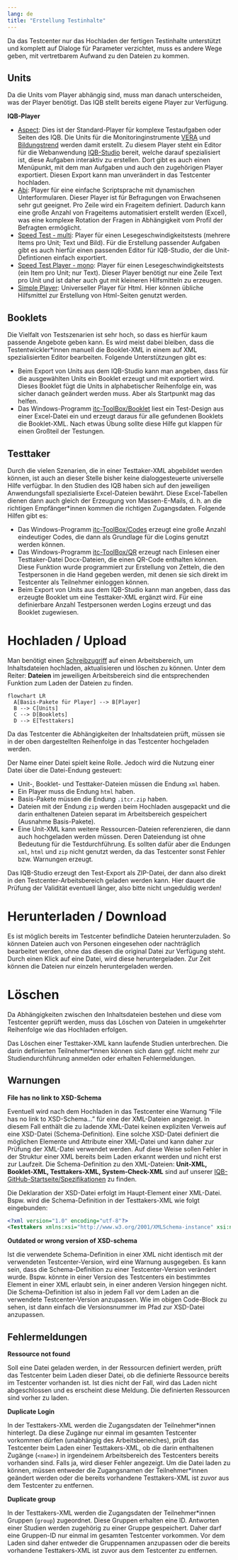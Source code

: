 ```yaml
---
lang: de
title: "Erstellung Testinhalte"
---
```


Da das Testcenter nur das Hochladen der fertigen Testinhalte unterstützt und komplett auf Dialoge für Parameter verzichtet, muss es andere Wege geben, mit vertretbarem Aufwand zu den Dateien zu kommen.

## Units

Da die Units vom Player abhängig sind, muss man danach unterscheiden, was der Player benötigt. Das IQB stellt bereits eigene Player zur Verfügung.

**IQB-Player**

* [Aspect](https://github.com/iqb-berlin/verona-modules-aspect/releases): Dies ist der Standard-Player für komplexe Testaufgaben oder Seiten des IQB. Die Units für die Monitoringinstrumente [VERA](https://www.iqb.hu-berlin.de/vera/ueberblick/) und [Bildungstrend](https://www.iqb.hu-berlin.de/bt/) werden damit erstellt. Zu diesem Player steht ein Editor für die Webanwendung [IQB-Studio](../../tasks/) bereit, welche darauf spezialisiert ist, diese Aufgaben interaktiv zu erstellen. Dort gibt es auch einen Menüpunkt, mit dem man Aufgaben und auch den zugehörigen Player exportiert. Diesen Export kann man unverändert in das Testcenter hochladen.
* [Abi](https://github.com/iqb-berlin/verona-player-abi/releases): Player für eine einfache Scriptsprache mit dynamischen Unterformularen. Dieser Player ist für Befragungen von Erwachsenen sehr gut geeignet. Pro Zeile wird ein Frageitem definiert. Dadurch kann eine große Anzahl von Frageitems automatisiert erstellt werden (Excel), was eine komplexe Rotation der Fragen in Abhängigkeit vom Profil der Befragten ermöglicht.
* [Speed Test - multi](https://github.com/iqb-berlin/verona-player-speedtest/releases): Player für einen Lesegeschwindigkeitstests (mehrere Items pro Unit; Text und Bild). Für die Erstellung passender Aufgaben gibt es auch hierfür einen passenden Editor für IQB-Studio, der die Unit-Defintionen einfach exportiert.
* [Speed Test Player - mono](https://github.com/iqb-berlin/verona-player-speedtest/releases): Player für einen Lesegeschwindigkeitstests (ein Item pro Unit; nur Text). Dieser Player benötigt nur eine Zeile Text pro Unit und ist daher auch gut mit kleineren Hilfsmitteln zu erzeugen.
* [Simple Player](https://github.com/iqb-berlin/verona-player-simple/releases): Universeller Player für Html. Hier können übliche Hilfsmittel zur Erstellung von Html-Seiten genutzt werden.

## Booklets

Die Vielfalt von Testszenarien ist sehr hoch, so dass es hierfür kaum passende Angebote geben kann. Es wird meist dabei bleiben, dass die Testentwickler\*innen manuell die Booklet-XML in einem auf XML spezialisierten Editor bearbeiten. Folgende Unterstützungen gibt es:

* Beim Export von Units aus dem IQB-Studio kann man angeben, dass für die ausgewählten Units ein Booklet erzeugt und mit exportiert wird. Dieses Booklet fügt die Units in alphabetischer Reihenfolge ein, was sicher danach geändert werden muss. Aber als Startpunkt mag das helfen.
* Das Windows-Programm [itc-ToolBox/Booklet](https://github.com/iqb-berlin/itc-toolbox/blob/master/docs/manual-booklet.md) liest ein Test-Design aus einer Excel-Datei ein und erzeugt daraus für alle gefundenen Booklets die Booklet-XML. Nach etwas Übung sollte diese Hilfe gut klappen für einen Großteil der Testungen.

## Testtaker

Durch die vielen Szenarien, die in einer Testtaker-XML abgebildet werden können, ist auch an dieser Stelle bisher keine dialoggesteuerte universelle Hilfe verfügbar. In den Studien des IQB haben sich auf den jeweiligen Anwendungsfall spezialisierte Excel-Dateien bewährt. Diese Excel-Tabellen dienen dann auch gleich der Erzeugung von Massen-E-Mails, d. h. an die richtigen Empfänger\*innen kommen die richtigen Zugangsdaten. Folgende Hilfen gibt es:

* Das Windows-Programm [itc-ToolBox/Codes](https://github.com/iqb-berlin/itc-toolbox/blob/master/docs/manual-codes.md) erzeugt eine große Anzahl eindeutiger Codes, die dann als Grundlage für die Logins genutzt werden können.
* Das Windows-Programm [itc-ToolBox/QR](https://github.com/iqb-berlin/itc-toolbox/blob/master/docs/manual-logins-docx.md) erzeugt nach Einlesen einer Testtaker-Datei Docx-Dateien, die einen QR-Code enthalten können. Diese Funktion wurde programmiert zur Erstellung von Zetteln, die den Testpersonen in die Hand gegeben werden, mit denen sie sich direkt im Testcenter als Teilnehmer einloggen können.
* Beim Export von Units aus dem IQB-Studio kann man angeben, dass das erzeugte Booklet um eine Testtaker-XML ergänzt wird. Für eine definierbare Anzahl Testpersonen werden Logins erzeugt und das Booklet zugewiesen.

# Hochladen / Upload

Man benötigt einen [Schreibzugriff](../access-rights.qmd) auf einen Arbeitsbereich, um Inhaltsdateien hochladen, aktualisieren und löschen zu können. Unter dem Reiter: **Dateien** im jeweiligen Arbeitsbereich sind die entsprechenden Funktion zum Laden der Dateien zu finden.

```mermaid
flowchart LR
  A[Basis-Pakete für Player] --> B[Player]
  B --> C[Units]
  C --> D[Booklets]
  D --> E[Testtakers]
```

Da das Testcenter die Abhängigkeiten der Inhaltsdateien prüft, müssen sie in der oben dargestellten Reihenfolge in das Testcenter hochgeladen werden. 

Der Name einer Datei spielt keine Rolle. Jedoch wird die Nutzung einer Datei über die Datei-Endung gesteuert:

* Unit-, Booklet- und Testtaker-Dateien müssen die Endung `xml` haben.
* Ein Player muss die Endung `html` haben.
* Basis-Pakete müssen die Endung `.itcr.zip` haben.
* Dateien mit der Endung `zip` werden beim Hochladen ausgepackt und die darin enthaltenen Dateien separat im Arbeitsbereich gespeichert (Ausnahme Basis-Pakete).
* Eine Unit-XML kann weitere Ressourcen-Dateien referenzieren, die dann auch hochgeladen werden müssen. Deren Dateiendung ist ohne Bedeutung für die Testdurchführung. Es sollten dafür aber die Endungen `xml`, `html` und `zip` nicht genutzt werden, da das Testcenter sonst Fehler bzw. Warnungen erzeugt.

Das IQB-Studio erzeugt den Test-Export als ZIP-Datei, der dann also direkt in den Testcenter-Arbeitsbereich geladen werden kann. Hier dauert die Prüfung der Validität eventuell länger, also bitte nicht ungeduldig werden!

# Herunterladen / Download

Es ist möglich bereits im Testcenter befindliche Dateien herunterzuladen. So können Dateien auch von Personen eingesehen oder nachträglich bearbeitet werden, ohne das diesen die original Datei zur Verfügung steht. Durch einen Klick auf eine Datei, wird diese heruntergeladen. Zur Zeit können die Dateien nur einzeln heruntergeladen werden.

# Löschen

Da Abhängigkeiten zwischen den Inhaltsdateien bestehen und diese vom Testcenter geprüft werden, muss das Löschen von Dateien in umgekehrter Reihenfolge wie das Hochladen erfolgen.

::: {.callout-important}
Das Löschen einer Testtaker-XML kann laufende Studien unterbrechen. Die darin definierten Teilnehmer*innen können sich dann ggf. nicht mehr zur Studiendurchführung anmelden oder erhalten Fehlermeldungen.
:::

## Warnungen

**File has no link to XSD-Schema**

Eventuell wird nach dem Hochladen in das Testcenter eine Warnung "File has no link to XSD-Schema..." für eine der XML-Dateien angezeigt. In diesem Fall enthält die zu ladende XML-Datei keinen expliziten Verweis auf eine XSD-Datei (Schema-Definition). Eine solche XSD-Datei definiert die möglichen Elemente und Attribute einer XML-Datei und kann daher zur Prüfung der XML-Datei verwendet werden. Auf diese Weise sollen Fehler in der Struktur einer XML bereits beim Laden erkannt werden und nicht erst zur Laufzeit. Die Schema-Definition zu den XML-Dateien: **Unit-XML, Booklet-XML, Testtakers-XML, System-Check-XML** sind auf unserer [IQB-GitHub-Startseite/Spezifikationen](https://iqb-berlin.github.io/specs.html) zu finden.

Die Deklaration der XSD-Datei erfolgt im Haupt-Element einer XML-Datei. Bspw. wird die Schema-Definition in der Testtakers-XML wie folgt eingebunden:

```.xml
<?xml version="1.0" encoding="utf-8"?>
<Testtakers xmlns:xsi="http://www.w3.org/2001/XMLSchema-instance" xsi:noNamespaceSchemaLocation="https://raw.githubusercontent.com/iqb-berlin/testcenter/15.0.1/definitions/vo_Unit.xsd">

```
**Outdated or wrong version of XSD-schema**

Ist die verwendete Schema-Definition in einer XML nicht identisch mit der verwendeten Testcenter-Version, wird eine Warnung ausgegeben. Es kann sein, dass die Schema-Definition zu einer Testcenter-Version verändert wurde. Bspw. könnte in einer Version des Testcenters ein bestimmtes Element in einer XML erlaubt sein, in einer anderen Version hingegen nicht. Die Schema-Definition ist also in jedem Fall vor dem Laden an die verwendete Testcenter-Version anzupassen. Wie im obigen Code-Block zu sehen, ist dann einfach die Versionsnummer im Pfad zur XSD-Datei anzupassen.

## Fehlermeldungen

**Ressource not found**

Soll eine Datei geladen werden, in der Ressourcen definiert werden, prüft das Testcenter beim Laden dieser Datei, ob die definierte Ressource bereits im Testcenter vorhanden ist. Ist dies nicht der Fall, wird das Laden nicht abgeschlossen und es erscheint diese Meldung. Die definierten Ressourcen sind vorher zu laden.

**Duplicate Login**

In der Testtakers-XML werden die Zugangsdaten der Teilnehmer\*innen hinterlegt. Da diese Zugänge nur einmal im gesamten Testcenter vorkommen dürfen (unabhängig des Arbeitsbeneiches), prüft das Testcenter beim Laden einer Testtakers-XML, ob die darin enthaltenen Zugänge (`<name>`) in irgendeinem Arbeitsbereich des Testcenters bereits vorhanden sind. Falls ja, wird dieser Fehler angezeigt. Um die Datei laden zu können, müssen entweder die Zugangsnamen der Teilnehmer\*innen geändert werden oder die bereits vorhandene Testtakers-XML ist zuvor aus dem Testcenter zu entfernen.

**Duplicate group**

In der Testtakers-XML werden die Zugangsdaten der Teilnehmer\*innen Gruppen (`group`) zugeordnet. Diese Gruppen erhalten eine ID. Antworten einer Studien werden zugehörig zu einer Gruppe gespeichert. Daher darf eine Gruppen-ID nur einmal im gesamten Testcenter vorkommen. Vor dem Laden sind daher entweder die Gruppennamen anzupassen oder die bereits vorhandene Testtakers-XML ist zuvor aus dem Testcenter zu entfernen.
